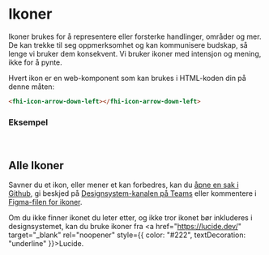 
[//]: # "This file is auto-generated by generate-icon-components.js. Do not edit it manually."




<Meta of={FhiIconStories} />

# Ikoner
Ikoner brukes for å representere eller forsterke handlinger, områder og mer. De kan trekke til seg oppmerksomhet og kan kommunisere budskap, så lenge vi bruker dem konsekvent. Vi bruker ikoner med intensjon og mening, ikke for å pynte.

Hvert ikon er en web-komponent som kan brukes i HTML-koden din på denne måten:
```html
<fhi-icon-arrow-down-left></fhi-icon-arrow-down-left>
```

### Eksempel
<Canvas of={FhiIconStories.Preview} />
<Controls />

<br />

## Alle Ikoner

<div style={{padding: ".25rem 1rem", background: "#D3E3F5", borderRadius: "2px", borderBottom: "4px solid #3283CE", marginBottom: "2rem"}}>
Savner du et ikon, eller mener et kan forbedres, kan du <a href="https://github.com/FHIDev/Fhi.Designsystem/issues" target="_blank" rel="noopener" style={{ color: "#222", textDecoration: "underline" }}>åpne en sak i Github</a>, gi beskjed på <a href="https://teams.microsoft.com/l/channel/19%3Aa0d23e5a6954497d9e378d3367e7f458%40thread.skype/General?groupId=571dd359-777d-4c02-85ea-d56854d03ef7&tenantId=54475f80-1baa-4ea9-9185-c0de5cc603fe" target="_blank" rel="noopener" style={{ color: "#222", textDecoration: "underline" }}>Designsystem-kanalen på Teams</a> eller kommentere i <a href="https://www.figma.com/design/XPDnpuIUU1ckXvxCnO1ksA/Ikoner-%E2%80%A2-FHI-Designsystem?node-id=0-1&p=f&t=atKKOv95HMlv2AzU-11" target="_blank" rel="noopener" style={{ color: "#222", textDecoration: "underline" }}>Figma-filen for ikoner</a>.

Om du ikke finner ikonet du leter etter, og ikke tror ikonet bør inkluderes i designsystemet, kan du bruke ikoner fra <a href="https://lucide.dev/" target="_blank" rel="noopener" style={{ color: "#222", textDecoration: "underline" }}>Lucide</a>.
</div>

<IconGallery>
<IconItem name="fhi-icon-arrow-down-left"><fhi-icon-arrow-down-left></fhi-icon-arrow-down-left></IconItem>
<IconItem name="fhi-icon-arrow-down-right"><fhi-icon-arrow-down-right></fhi-icon-arrow-down-right></IconItem>
<IconItem name="fhi-icon-arrow-down"><fhi-icon-arrow-down></fhi-icon-arrow-down></IconItem>
<IconItem name="fhi-icon-arrow-left"><fhi-icon-arrow-left></fhi-icon-arrow-left></IconItem>
<IconItem name="fhi-icon-arrow-right-left"><fhi-icon-arrow-right-left></fhi-icon-arrow-right-left></IconItem>
<IconItem name="fhi-icon-arrow-right"><fhi-icon-arrow-right></fhi-icon-arrow-right></IconItem>
<IconItem name="fhi-icon-arrow-up-down"><fhi-icon-arrow-up-down></fhi-icon-arrow-up-down></IconItem>
<IconItem name="fhi-icon-arrow-up-left"><fhi-icon-arrow-up-left></fhi-icon-arrow-up-left></IconItem>
<IconItem name="fhi-icon-arrow-up-right"><fhi-icon-arrow-up-right></fhi-icon-arrow-up-right></IconItem>
<IconItem name="fhi-icon-arrow-up"><fhi-icon-arrow-up></fhi-icon-arrow-up></IconItem>
<IconItem name="fhi-icon-bell"><fhi-icon-bell></fhi-icon-bell></IconItem>
<IconItem name="fhi-icon-calendar"><fhi-icon-calendar></fhi-icon-calendar></IconItem>
<IconItem name="fhi-icon-check"><fhi-icon-check></fhi-icon-check></IconItem>
<IconItem name="fhi-icon-chevron-down"><fhi-icon-chevron-down></fhi-icon-chevron-down></IconItem>
<IconItem name="fhi-icon-chevron-left"><fhi-icon-chevron-left></fhi-icon-chevron-left></IconItem>
<IconItem name="fhi-icon-chevron-right"><fhi-icon-chevron-right></fhi-icon-chevron-right></IconItem>
<IconItem name="fhi-icon-chevron-up"><fhi-icon-chevron-up></fhi-icon-chevron-up></IconItem>
<IconItem name="fhi-icon-chevrons-down"><fhi-icon-chevrons-down></fhi-icon-chevrons-down></IconItem>
<IconItem name="fhi-icon-chevrons-left"><fhi-icon-chevrons-left></fhi-icon-chevrons-left></IconItem>
<IconItem name="fhi-icon-chevrons-right"><fhi-icon-chevrons-right></fhi-icon-chevrons-right></IconItem>
<IconItem name="fhi-icon-chevrons-up"><fhi-icon-chevrons-up></fhi-icon-chevrons-up></IconItem>
<IconItem name="fhi-icon-circle-arrow-down"><fhi-icon-circle-arrow-down></fhi-icon-circle-arrow-down></IconItem>
<IconItem name="fhi-icon-circle-arrow-left"><fhi-icon-circle-arrow-left></fhi-icon-circle-arrow-left></IconItem>
<IconItem name="fhi-icon-circle-arrow-right"><fhi-icon-circle-arrow-right></fhi-icon-circle-arrow-right></IconItem>
<IconItem name="fhi-icon-circle-arrow-up"><fhi-icon-circle-arrow-up></fhi-icon-circle-arrow-up></IconItem>
<IconItem name="fhi-icon-circle-check-big"><fhi-icon-circle-check-big></fhi-icon-circle-check-big></IconItem>
<IconItem name="fhi-icon-circle-check"><fhi-icon-circle-check></fhi-icon-circle-check></IconItem>
<IconItem name="fhi-icon-circle-chevron-down"><fhi-icon-circle-chevron-down></fhi-icon-circle-chevron-down></IconItem>
<IconItem name="fhi-icon-circle-chevron-left"><fhi-icon-circle-chevron-left></fhi-icon-circle-chevron-left></IconItem>
<IconItem name="fhi-icon-circle-chevron-right"><fhi-icon-circle-chevron-right></fhi-icon-circle-chevron-right></IconItem>
<IconItem name="fhi-icon-circle-chevron-up"><fhi-icon-circle-chevron-up></fhi-icon-circle-chevron-up></IconItem>
<IconItem name="fhi-icon-circle-exclamation"><fhi-icon-circle-exclamation></fhi-icon-circle-exclamation></IconItem>
<IconItem name="fhi-icon-circle-info"><fhi-icon-circle-info></fhi-icon-circle-info></IconItem>
<IconItem name="fhi-icon-circle-minus"><fhi-icon-circle-minus></fhi-icon-circle-minus></IconItem>
<IconItem name="fhi-icon-circle-plus"><fhi-icon-circle-plus></fhi-icon-circle-plus></IconItem>
<IconItem name="fhi-icon-circle-question"><fhi-icon-circle-question></fhi-icon-circle-question></IconItem>
<IconItem name="fhi-icon-circle-x"><fhi-icon-circle-x></fhi-icon-circle-x></IconItem>
<IconItem name="fhi-icon-circle"><fhi-icon-circle></fhi-icon-circle></IconItem>
<IconItem name="fhi-icon-clock"><fhi-icon-clock></fhi-icon-clock></IconItem>
<IconItem name="fhi-icon-copy"><fhi-icon-copy></fhi-icon-copy></IconItem>
<IconItem name="fhi-icon-download"><fhi-icon-download></fhi-icon-download></IconItem>
<IconItem name="fhi-icon-ellipsis-vertical"><fhi-icon-ellipsis-vertical></fhi-icon-ellipsis-vertical></IconItem>
<IconItem name="fhi-icon-ellipsis"><fhi-icon-ellipsis></fhi-icon-ellipsis></IconItem>
<IconItem name="fhi-icon-exclamation"><fhi-icon-exclamation></fhi-icon-exclamation></IconItem>
<IconItem name="fhi-icon-expand"><fhi-icon-expand></fhi-icon-expand></IconItem>
<IconItem name="fhi-icon-external-link"><fhi-icon-external-link></fhi-icon-external-link></IconItem>
<IconItem name="fhi-icon-eye-off"><fhi-icon-eye-off></fhi-icon-eye-off></IconItem>
<IconItem name="fhi-icon-eye"><fhi-icon-eye></fhi-icon-eye></IconItem>
<IconItem name="fhi-icon-file"><fhi-icon-file></fhi-icon-file></IconItem>
<IconItem name="fhi-icon-filter"><fhi-icon-filter></fhi-icon-filter></IconItem>
<IconItem name="fhi-icon-folder"><fhi-icon-folder></fhi-icon-folder></IconItem>
<IconItem name="fhi-icon-gear"><fhi-icon-gear></fhi-icon-gear></IconItem>
<IconItem name="fhi-icon-grid-9-dots"><fhi-icon-grid-9-dots></fhi-icon-grid-9-dots></IconItem>
<IconItem name="fhi-icon-grip-horizontal"><fhi-icon-grip-horizontal></fhi-icon-grip-horizontal></IconItem>
<IconItem name="fhi-icon-grip-vertical"><fhi-icon-grip-vertical></fhi-icon-grip-vertical></IconItem>
<IconItem name="fhi-icon-history"><fhi-icon-history></fhi-icon-history></IconItem>
<IconItem name="fhi-icon-info"><fhi-icon-info></fhi-icon-info></IconItem>
<IconItem name="fhi-icon-link-2-off"><fhi-icon-link-2-off></fhi-icon-link-2-off></IconItem>
<IconItem name="fhi-icon-link-2"><fhi-icon-link-2></fhi-icon-link-2></IconItem>
<IconItem name="fhi-icon-link"><fhi-icon-link></fhi-icon-link></IconItem>
<IconItem name="fhi-icon-lock-open"><fhi-icon-lock-open></fhi-icon-lock-open></IconItem>
<IconItem name="fhi-icon-lock"><fhi-icon-lock></fhi-icon-lock></IconItem>
<IconItem name="fhi-icon-log-in"><fhi-icon-log-in></fhi-icon-log-in></IconItem>
<IconItem name="fhi-icon-log-out"><fhi-icon-log-out></fhi-icon-log-out></IconItem>
<IconItem name="fhi-icon-mail"><fhi-icon-mail></fhi-icon-mail></IconItem>
<IconItem name="fhi-icon-menu"><fhi-icon-menu></fhi-icon-menu></IconItem>
<IconItem name="fhi-icon-message"><fhi-icon-message></fhi-icon-message></IconItem>
<IconItem name="fhi-icon-minus"><fhi-icon-minus></fhi-icon-minus></IconItem>
<IconItem name="fhi-icon-octagon-alert"><fhi-icon-octagon-alert></fhi-icon-octagon-alert></IconItem>
<IconItem name="fhi-icon-paperclip"><fhi-icon-paperclip></fhi-icon-paperclip></IconItem>
<IconItem name="fhi-icon-pencil"><fhi-icon-pencil></fhi-icon-pencil></IconItem>
<IconItem name="fhi-icon-phone"><fhi-icon-phone></fhi-icon-phone></IconItem>
<IconItem name="fhi-icon-pin-off"><fhi-icon-pin-off></fhi-icon-pin-off></IconItem>
<IconItem name="fhi-icon-pin"><fhi-icon-pin></fhi-icon-pin></IconItem>
<IconItem name="fhi-icon-plus"><fhi-icon-plus></fhi-icon-plus></IconItem>
<IconItem name="fhi-icon-printer"><fhi-icon-printer></fhi-icon-printer></IconItem>
<IconItem name="fhi-icon-question"><fhi-icon-question></fhi-icon-question></IconItem>
<IconItem name="fhi-icon-refresh"><fhi-icon-refresh></fhi-icon-refresh></IconItem>
<IconItem name="fhi-icon-rotate-left"><fhi-icon-rotate-left></fhi-icon-rotate-left></IconItem>
<IconItem name="fhi-icon-rotate-right"><fhi-icon-rotate-right></fhi-icon-rotate-right></IconItem>
<IconItem name="fhi-icon-search"><fhi-icon-search></fhi-icon-search></IconItem>
<IconItem name="fhi-icon-share"><fhi-icon-share></fhi-icon-share></IconItem>
<IconItem name="fhi-icon-sheet"><fhi-icon-sheet></fhi-icon-sheet></IconItem>
<IconItem name="fhi-icon-square-check-big"><fhi-icon-square-check-big></fhi-icon-square-check-big></IconItem>
<IconItem name="fhi-icon-square-check"><fhi-icon-square-check></fhi-icon-square-check></IconItem>
<IconItem name="fhi-icon-square-pen"><fhi-icon-square-pen></fhi-icon-square-pen></IconItem>
<IconItem name="fhi-icon-square-x"><fhi-icon-square-x></fhi-icon-square-x></IconItem>
<IconItem name="fhi-icon-square"><fhi-icon-square></fhi-icon-square></IconItem>
<IconItem name="fhi-icon-trash"><fhi-icon-trash></fhi-icon-trash></IconItem>
<IconItem name="fhi-icon-triangle-alert"><fhi-icon-triangle-alert></fhi-icon-triangle-alert></IconItem>
<IconItem name="fhi-icon-upload"><fhi-icon-upload></fhi-icon-upload></IconItem>
<IconItem name="fhi-icon-user"><fhi-icon-user></fhi-icon-user></IconItem>
<IconItem name="fhi-icon-x"><fhi-icon-x></fhi-icon-x></IconItem>
</IconGallery>
